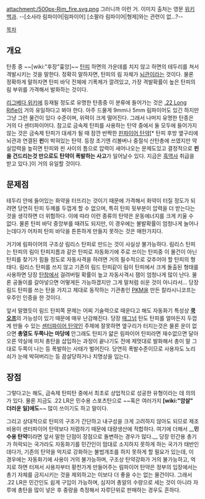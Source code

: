attachment:/500px-Rim_fire.svg.png
그러니까 이런 거. 이미지 출처는 영문 [[위키백과]].
--[소사라 림파이어|림파이어] [소팔라 림파이어|형제]와는 관련이 없...?--

[[목차]]

== 개요 ==
탄종 중 ~~[wiki:"후장"훚앙]~~ [[탄피]] 하면의 가운데를 치지 않고 하면의 테두리를 쳐서 격발시키는 것을 말한다. 정확히 말하자면, 탄피의 림 자체가 [[뇌관]]이라는 것이다. 물론 정확하게 말하자면 탄피 바닥 전체에 기폭제가 깔려있고, 가장 격발확률이 높은 탄피의 림 부위를 가격해서 발화하는 것이다.

[[리그베다 위키]]에 등재될 정도로 유명한 탄종중 이 분류에 들어가는 것은 [[.22 Long Rifle]]이 거의 유일하다고 봐야 한다. 아주 드물게 9mm나 5mm 림파이어도 있긴 하지만 그냥 그런 물건이 있다 수준이며, 위력이 크게 떨어진다. 그래서 나머지 유명한 탄종은 거의 다 센터파이어다. 참고로 금속제 탄피를 사용하는 탄약 중에서 둘 모두에 들어가지 않는 것은 금속제 탄피가 대세가 될 때 잠깐 반짝한 [[핀파이어 탄약]][* 탄피 후방 옆구리에 뇌관과 연결된 '''핀'''이 박혀있는 탄약. 등장 초기엔 리볼버나 중절식 산탄총에 쓰였지만 약실압력을 높히면 탄피와 핀 사이의 틈으로 압력이 새어나오는 문제도있고 결정적으로 '''핀을 건드리는것 만으로도 탄약이 폭발하는 사고'''가 일어날수 있다. 지금은 [[흑역사]] 취급을 받고 있다.]이 거의 유일할 것이다.

== 문제점 ==
테두리 안에 들어있는 화약을 터뜨리는 것이기 때문에 가격해서 화약이 터질 정도가 되려면 당연히 탄피 두께를 두껍게 할 수 없으며, 특히 탄피 뒷부분이 압력을 더 받는다는 것을 생각하면 더 위험하다. 이에 따라 이런 종류의 탄약은 운동에너지를 크게 키울 수 없다. 물론 탄피 바닥 중앙부를 때려도 되지만, 이 경우에는 불발확률이 엄청나게 늘어나는데다가 어차피 탄피 바닥을 튼튼하게 만들지 못하는 것은 매한가지다.

거기에 림파이어의 구조상 림리스 탄피로 만드는 것이 사실상 불가능하다. 림리스 탄피는 탄피의 림이 탄피지름과 같은 탄피로 자동화기에 주로 쓰이는 탄피중 이 물건이 아닌 탄피를 찾기가 힘들 정도로 자동사격을 하려면 거의 필수적으로 갖추어야 할 탄피의 형태다. 림리스 탄피를 쓰지 않고 기존의 림드 탄피같이 림이 탄피에서 크게 돌출된 형태를 사용하면 당장 [[탄창]]에서 걸려버릴 확률이 높고 자동사격시 잼이 엄청나게 많이 난다. 물론 공돌이를 갈아넣으면 어떻게든 가능하겠지만 그게 말처럼 쉬운 것이 아니라서... 당장 림드 탄피를 쓰는 탄을 가지고 제대로 동작하는 기관총인 [[PKM]]을 만든 칼라시니코프는 우주인 인증을 한 것이다.

앞서 말했듯이 림드 탄피쪽 문제는 어찌 기술력으로 때운다고 해도 자동화기 특성상 '''[[쿡 오프]]'''의 가능성이 있기 때문에 매우 난감해진다. 당장 [[매그넘]] 탄도 탄피를 얼마든지 두껍게 만들 수 있는 [[센터파이어 탄약]]인 주제에 잘못하면 옆구리가 터지는것은 물론 운이 없으면 '''총열도 두쪽나는 마당에''' 안그래도 탄피가 얇은 림파이어 탄피라면 재수없으면 달아오른 약실에 미처 총탄을 삽입하는 과정이 끝나기도 전에 제멋대로 발화해서 총이 말 그대로 두쪽이 나는 등 폭발하는 사태가 벌어진다. 당연히 폭발수준이므로 사용자도 노리쇠가 눈에 박혀버리는 등 끔살당하거나 치명상을 입는다.

== 장점 ==
그렇다고는 해도, 금속제 탄피탄 중에서 최초로 상업적으로 성공한 유형이라는 데 의의가 있다. 물론 지금도 .22 LR은 민수용 스포츠탄으로 ~~혹은 여러가지 '''[wiki:"암살" 더러운 일]에도'''~~ 많이 쓰이기도 하고 말이다.

그리고 상대적으로 탄피의 구조가 간단하고 내구성을 크게 고려하지 않아도 되므로 제조비용이 센터파이어 탄약보다 저렴하기 때문에 대량생산에 적합하다. 여기에 더해서 __'''민수용 탄약'''이라면 앞서 말한 단점이 장점으로 돌변하는 경우가 많다.__ 당장 민간용 총기가 허락되는 국가라도 자동화기를 민간인이 맘대로 소지하지 못하게 하는 국가가 태반인데다가, 기존의 탄약을 억지로 강화하는 불법개조를 하지 못하게 할 필요가 있는데, 이 경우에는 자동화기에 사용이 거의 불가능하며, 구조상 탄약강화가 거의 불가능하고, 억지로 하면 터져서 사용자부터 황천가게 만들어주는 림파이어 탄약은 정부의 입장에서는 총기 자체를 금지시키는 것을 제외하고는 이보다 더 좋을 수는 없는 물건이다. 그래서 .22 LR은 민간인도 쉽게 구입이 가능하며, 심지어 총알의 수량으로 세는 것이 아니라 자루에 총탄을 많이 넣은 후 중량을 측정해서 자루단위로 판매하는 경우도 흔하다.
